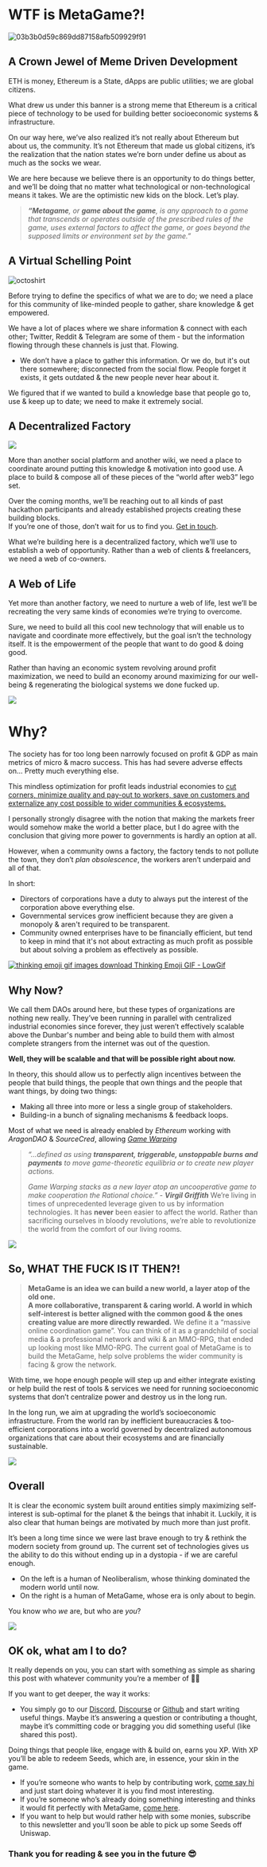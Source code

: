 # WTF is MetaGame?!

<img src="https://i.ibb.co/nf9njHC/03b3b0d59c869dd87158afb509929f91.png" alt="03b3b0d59c869dd87158afb509929f91" border="0">

## A Crown Jewel of Meme Driven Development
ETH is money, Ethereum is a State, dApps are public utilities; we are global citizens.

What drew us under this banner is a strong meme that Ethereum is a critical piece of technology to be used for building better socioeconomic systems & infrastructure.

On our way here, we’ve also realized it’s not really about Ethereum but about us, the community. It’s not Ethereum that made us global citizens, it’s the realization that the nation states we’re born under define us about as much as the socks we wear.

We are here because we believe there is an opportunity to do things better, and we’ll be doing that no matter what technological or non-technological means it takes. We are the optimistic new kids on the block. Let’s play.

> _**“Metagame**, or **game about the game**, is any approach to a game that transcends or operates outside of the prescribed rules of the game, uses external factors to affect the game, or goes beyond the supposed limits or environment set by the game.”_

## A Virtual Schelling Point

<img src="https://i.ibb.co/ch7tjkn/octoshirt.png" alt="octoshirt" border="0">

Before trying to define the specifics of what we are to do; we need a place for this community of like-minded people to gather, share knowledge & get empowered.

We have a lot of places where we share information & connect with each other; Twitter, Reddit & Telegram are some of them - but the information flowing through these channels is just that. Flowing.

-   We don’t have a place to gather this information. Or we do, but it's out there somewhere; disconnected from the social flow. People forget it exists, it gets outdated & the new people never hear about it.


We figured that if we wanted to build a knowledge base that people go to, use & keep up to date; we need to make it extremely social.

## A Decentralized Factory

[![](https://cdn.substack.com/image/fetch/w_1456,c_limit,f_auto,q_auto:good/https%3A%2F%2Fbucketeer-e05bbc84-baa3-437e-9518-adb32be77984.s3.amazonaws.com%2Fpublic%2Fimages%2Ffb411a1b-b6b3-4473-9020-d1e46c9440cd_796x416.png)](https://cdn.substack.com/image/fetch/c_limit,f_auto,q_auto:good/https%3A%2F%2Fbucketeer-e05bbc84-baa3-437e-9518-adb32be77984.s3.amazonaws.com%2Fpublic%2Fimages%2Ffb411a1b-b6b3-4473-9020-d1e46c9440cd_796x416.png)

More than another social platform and another wiki, we need a place to coordinate around putting this knowledge & motivation into good use. A place to build & compose all of these pieces of the “world after web3” lego set.

Over the coming months, we’ll be reaching out to all kinds of past hackathon participants and already established projects creating these building blocks.  
If you’re one of those, don’t wait for us to find you. [Get in touch](https://discord.gg/UnHwnzY).

What we’re building here is a decentralized factory, which we’ll use to establish a web of opportunity. Rather than a web of clients & freelancers, we need a web of co-owners.

## A Web of Life

Yet more than another factory, we need to nurture a web of life, lest we’ll be recreating the very same kinds of economies we’re trying to overcome.

Sure, we need to build all this cool new technology that will enable us to navigate and coordinate more effectively, but the goal isn’t the technology itself. It is the empowerment of the people that want to do good & doing good.

Rather than having an economic system revolving around profit maximization, we need to build an economy around maximizing for our well-being & regenerating the biological systems we done fucked up.

[![](https://cdn.substack.com/image/fetch/w_1456,c_limit,f_auto,q_auto:good/https%3A%2F%2Fbucketeer-e05bbc84-baa3-437e-9518-adb32be77984.s3.amazonaws.com%2Fpublic%2Fimages%2F579aee41-9083-41da-9cb6-17a4ac8afb27_1315x1196.png)](https://cdn.substack.com/image/fetch/c_limit,f_auto,q_auto:good/https%3A%2F%2Fbucketeer-e05bbc84-baa3-437e-9518-adb32be77984.s3.amazonaws.com%2Fpublic%2Fimages%2F579aee41-9083-41da-9cb6-17a4ac8afb27_1315x1196.png)

# Why?

The society has for too long been narrowly focused on profit & GDP as main metrics of micro & macro success. This has had severe adverse effects on… Pretty much everything else.

This mindless optimization for profit leads industrial economies to [cut corners, minimize quality and pay-out to workers, save on customers and externalize any cost possible to wider communities & ecosystems.](https://slatestarcodex.com/2014/07/30/meditations-on-moloch/)

I personally strongly disagree with the notion that making the markets freer would somehow make the world a better place, but I do agree with the conclusion that giving more power to governments is hardly an option at all.

However, when a community owns a factory, the factory tends to not pollute the town, they don’t _plan obsolescence_, the workers aren’t underpaid and all of that.

In short:

-   Directors of corporations have a duty to always put the interest of the corporation above everything else.
-   Governmental services grow inefficient because they are given a monopoly & aren't required to be transparent.
-   Community owned enterprises have to be financially efficient, but tend to keep in mind that it's not about extracting as much profit as possible but about solving a problem as effectively as possible.


[![thinking emoji gif images download Thinking Emoji GIF - LowGif](https://cdn.substack.com/image/fetch/w_1456,c_limit,f_auto,q_auto:good,fl_lossy/https%3A%2F%2Fbucketeer-e05bbc84-baa3-437e-9518-adb32be77984.s3.amazonaws.com%2Fpublic%2Fimages%2F748ab91a-70e1-4697-9a1f-0649f635f24f_468x236.gif)](https://cdn.substack.com/image/fetch/c_limit,f_auto,q_auto:good/https%3A%2F%2Fbucketeer-e05bbc84-baa3-437e-9518-adb32be77984.s3.amazonaws.com%2Fpublic%2Fimages%2F748ab91a-70e1-4697-9a1f-0649f635f24f_468x236.gif)

## Why Now?

We call them DAOs around here, but these types of organizations are nothing new really. They’ve been running in parallel with centralized industrial economies since forever, they just weren’t effectively scalable above the Dunbar's number and being able to build them with almost complete strangers from the internet was out of the question.

**Well, they will be scalable and that will be possible right about now.**

In theory, this should allow us to perfectly align incentives between the people that build things, the people that own things and the people that want things, by doing two things:

-   Making all three into more or less a single group of stakeholders.
-   Building-in a bunch of signaling mechanisms & feedback loops.


Most of what we need is already enabled by _Ethereum_ working with _AragonDAO_ & _SourceCred_, allowing _[Game Warping](https://medium.com/@virgilgr/ethereum-is-game-changing-technology-literally-d67e01a01cf8)_

> _“…defined as using **transparent, triggerable, unstoppable burns and payments** to move game-theoretic equilibria or to create new player actions._
> 
> _Game Warping stacks as a new layer atop an uncooperative game to make cooperation the Rational choice.” - **Virgil Griffith**_
We’re living in times of unprecedented leverage given to us by information technologies. It has **never** been easier to affect the world. Rather than sacrificing ourselves in bloody revolutions, we’re able to revolutionize the world from the comfort of our living rooms.

[![](https://cdn.substack.com/image/fetch/w_1456,c_limit,f_auto,q_auto:good/https%3A%2F%2Fbucketeer-e05bbc84-baa3-437e-9518-adb32be77984.s3.amazonaws.com%2Fpublic%2Fimages%2F2c7366c0-cdce-434a-97bd-34e17241aa6d_587x515.png)](https://cdn.substack.com/image/fetch/c_limit,f_auto,q_auto:good/https%3A%2F%2Fbucketeer-e05bbc84-baa3-437e-9518-adb32be77984.s3.amazonaws.com%2Fpublic%2Fimages%2F2c7366c0-cdce-434a-97bd-34e17241aa6d_587x515.png)

## So, WHAT THE FUCK IS IT THEN?!

> **MetaGame is an idea we can build a new world, a layer atop of the old one.  
> A more collaborative, transparent & caring world. A world in which self-interest is better aligned with the common good & the ones creating value are more directly rewarded.**
We define it a “massive online coordination game”. You can think of it as a grandchild of social media & a professional network and wiki & an MMO-RPG, that ended up looking most like MMO-RPG. The current goal of MetaGame is to build the MetaGame, help solve problems the wider community is facing & grow the network.

With time, we hope enough people will step up and either integrate existing or help build the rest of tools & services we need for running socioeconomic systems that don’t centralize power and destroy us in the long run.

In the long run, we aim at upgrading the world’s socioeconomic infrastructure. From the world ran by inefficient bureaucracies & too-efficient corporations into a world governed by decentralized autonomous organizations that care about their ecosystems and are financially sustainable.

[![](https://cdn.substack.com/image/fetch/w_1456,c_limit,f_auto,q_auto:good/https%3A%2F%2Fbucketeer-e05bbc84-baa3-437e-9518-adb32be77984.s3.amazonaws.com%2Fpublic%2Fimages%2Fce458e96-8337-443d-8a3e-874c63fef86b_1200x630.png)](https://cdn.substack.com/image/fetch/c_limit,f_auto,q_auto:good/https%3A%2F%2Fbucketeer-e05bbc84-baa3-437e-9518-adb32be77984.s3.amazonaws.com%2Fpublic%2Fimages%2Fce458e96-8337-443d-8a3e-874c63fef86b_1200x630.png)

## Overall

It is clear the economic system built around entities simply maximizing self-interest is sub-optimal for the planet & the beings that inhabit it. Luckily, it is also clear that human beings are motivated by much more than just profit.

It’s been a long time since we were last brave enough to try & rethink the modern society from ground up. The current set of technologies gives us the ability to do this without ending up in a dystopia - if we are careful enough.

-   On the left is a human of Neoliberalism, whose thinking dominated the modern world until now.
-   On the right is a human of MetaGame, whose era is only about to begin.


You know who _we_ are, but who are _you_?

[![](https://cdn.substack.com/image/fetch/w_1456,c_limit,f_auto,q_auto:good/https%3A%2F%2Fbucketeer-e05bbc84-baa3-437e-9518-adb32be77984.s3.amazonaws.com%2Fpublic%2Fimages%2F0fbc4fff-d05a-406d-897e-84d308039adc_1272x715.png)](https://cdn.substack.com/image/fetch/c_limit,f_auto,q_auto:good/https%3A%2F%2Fbucketeer-e05bbc84-baa3-437e-9518-adb32be77984.s3.amazonaws.com%2Fpublic%2Fimages%2F0fbc4fff-d05a-406d-897e-84d308039adc_1272x715.png)

## OK ok, what am I to do?

It really depends on you, you can start with something as simple as sharing this post with whatever community you’re a member of 🤷‍♂️

If you want to get deeper, the way it works:

-   You simply go to our [Discord](https://discord.gg/Hf54gd8), [Discourse](http://forum.metagame.wtf/) or [Github](https://github.com/MetaFam/) and start writing useful things. Maybe it’s answering a question or contributing a thought, maybe it’s committing code or bragging you did something useful (like shared this post).


Doing things that people like, engage with & build on, earns you XP. With XP you’ll be able to redeem Seeds, which are, in essence, your skin in the game.

-   If you’re someone who wants to help by contributing work, [come say hi](https://discord.gg/Hf54gd8) and just start doing whatever it is you find most interesting.
-   If you’re someone who’s already doing something interesting and thinks it would fit perfectly with MetaGame, [come here](https://forum.metagame.wtf/t/guilds-we-should-onboard-alliances-we-should-make-projects-we-should-integrate/143).
-   If you want to help but would rather help with some monies, subscribe to this newsletter and you’ll soon be able to pick up some Seeds off Uniswap.

### Thank you for reading & see you in the future 😎
